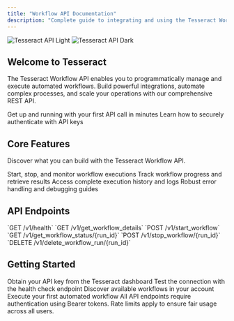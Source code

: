```yaml
---
title: "Workflow API Documentation"
description: "Complete guide to integrating and using the Tesseract Workflow API"
---
```


<img
  className="block dark:hidden"
  src="/images/hero-light.png"
  alt="Tesseract API Light"
/>
<img
  className="hidden dark:block"
  src="/images/hero-dark.png"
  alt="Tesseract API Dark"
/>

## Welcome to Tesseract

The Tesseract Workflow API enables you to programmatically manage and execute automated workflows. Build powerful integrations, automate complex processes, and scale your operations with our comprehensive REST API.

<CardGroup cols={2}>
  <Card
    title="Quick Start"
    icon="rocket"
    href="/api-reference/quickstart"
  >
    Get up and running with your first API call in minutes
  </Card>
  <Card
    title="Authentication"
    icon="key"
    href="/api-reference/authentication"
  >
    Learn how to securely authenticate with API keys
  </Card>
</CardGroup>

## Core Features

Discover what you can build with the Tesseract Workflow API.

<CardGroup cols={2}>
  <Card
    title="Workflow Management"
    icon="diagram-project"
    href="/api-reference/endpoint/create"
  >
    Start, stop, and monitor workflow executions
  </Card>
  <Card
    title="Real-time Status"
    icon="chart-line"
    href="/api-reference/endpoint/webhook"
  >
    Track workflow progress and retrieve results
  </Card>
  <Card
    title="Run History"
    icon="clock-rotate-left"
    href="/api-reference/endpoint/get-all-runs"
  >
    Access complete execution history and logs
  </Card>
  <Card
    title="Error Handling"
    icon="triangle-exclamation"
    href="/api-reference/errors"
  >
    Robust error handling and debugging guides
  </Card>
</CardGroup>

## API Endpoints

<CardGroup cols={3}>
  <Card
    title="Health Check"
    icon="heart-pulse"
    href="/api-reference/endpoint/get"
  >
    `GET /v1/health`
  </Card>
  <Card
    title="Get Workflows"
    icon="list"
    href="/api-reference/endpoint/create"
  >
    `GET /v1/get_workflow_details`
  </Card>
  <Card
    title="Start Workflow"
    icon="play"
    href="/api-reference/endpoint/delete"
  >
    `POST /v1/start_workflow`
  </Card>
  <Card
    title="Get Status"
    icon="magnifying-glass"
    href="/api-reference/endpoint/webhook"
  >
    `GET /v1/get_workflow_status/{run_id}`
  </Card>
  <Card
    title="Stop Workflow"
    icon="stop"
    href="/api-reference/endpoint/stop-workflow"
  >
    `POST /v1/stop_workflow/{run_id}`
  </Card>
  <Card
    title="Delete Run"
    icon="trash"
    href="/api-reference/endpoint/delete-run"
  >
    `DELETE /v1/delete_workflow_run/{run_id}`
  </Card>
</CardGroup>

## Getting Started

<Steps>
  <Step title="Get Your API Key">
    Obtain your API key from the Tesseract dashboard
  </Step>
  <Step title="Make Your First Call">
    Test the connection with the health check endpoint
  </Step>
  <Step title="List Your Workflows">
    Discover available workflows in your account
  </Step>
  <Step title="Start a Workflow">
    Execute your first automated workflow
  </Step>
</Steps>

<Note>
  All API endpoints require authentication using Bearer tokens. Rate limits apply to ensure fair usage across all users.
</Note>
